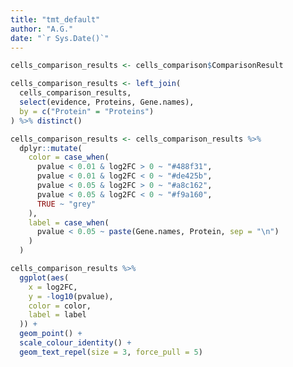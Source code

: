 ```yaml
---
title: "tmt_default"
author: "A.G."
date: "`r Sys.Date()`"
---
```


```r
cells_comparison_results <- cells_comparison$ComparisonResult

cells_comparison_results <- left_join(
  cells_comparison_results,
  select(evidence, Proteins, Gene.names),
  by = c("Protein" = "Proteins")
) %>% distinct()

cells_comparison_results <- cells_comparison_results %>% 
  dplyr::mutate(
    color = case_when(
      pvalue < 0.01 & log2FC > 0 ~ "#488f31",
      pvalue < 0.01 & log2FC < 0 ~ "#de425b",
      pvalue < 0.05 & log2FC > 0 ~ "#a8c162",
      pvalue < 0.05 & log2FC < 0 ~ "#f9a160",
      TRUE ~ "grey"
    ),
    label = case_when(
      pvalue < 0.05 ~ paste(Gene.names, Protein, sep = "\n")
    )
  )

cells_comparison_results %>% 
  ggplot(aes(
    x = log2FC,
    y = -log10(pvalue),
    color = color,
    label = label
  )) +
  geom_point() +
  scale_colour_identity() +
  geom_text_repel(size = 3, force_pull = 5)
```

